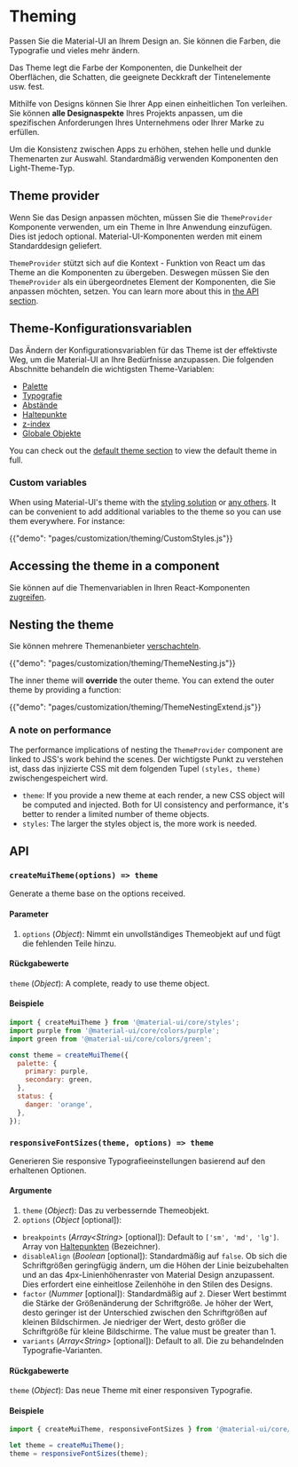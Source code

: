 # Theming

<p class="description">Passen Sie die Material-UI an Ihrem Design an. Sie können die Farben, die Typografie und vieles mehr ändern.</p>

Das Theme legt die Farbe der Komponenten, die Dunkelheit der Oberflächen, die Schatten, die geeignete Deckkraft der Tintenelemente usw. fest.

Mithilfe von Designs können Sie Ihrer App einen einheitlichen Ton verleihen. Sie können **alle Designaspekte** Ihres Projekts anpassen, um die spezifischen Anforderungen Ihres Unternehmens oder Ihrer Marke zu erfüllen.

Um die Konsistenz zwischen Apps zu erhöhen, stehen helle und dunkle Themenarten zur Auswahl. Standardmäßig verwenden Komponenten den Light-Theme-Typ.

## Theme provider

Wenn Sie das Design anpassen möchten, müssen Sie die `ThemeProvider` Komponente verwenden, um ein Theme in Ihre Anwendung einzufügen. Dies ist jedoch optional. Material-UI-Komponenten werden mit einem Standarddesign geliefert.

`ThemeProvider` stützt sich auf die Kontext - Funktion von React um das Theme an die Komponenten zu übergeben. Deswegen müssen Sie den `ThemeProvider` als ein übergeordnetes Element der Komponenten, die Sie anpassen möchten, setzen. You can learn more about this in [the API section](/styles/api/#themeprovider).

## Theme-Konfigurationsvariablen

Das Ändern der Konfigurationsvariablen für das Theme ist der effektivste Weg, um die Material-UI an Ihre Bedürfnisse anzupassen. Die folgenden Abschnitte behandeln die wichtigsten Theme-Variablen:

- [Palette](/customization/palette/)
- [Typografie](/customization/typography/)
- [Abstände](/customization/spacing/)
- [Haltepunkte](/customization/breakpoints/)
- [z-index](/customization/z-index/)
- [Globale Objekte](/customization/globals/)

You can check out the [default theme section](/customization/default-theme/) to view the default theme in full.

### Custom variables

When using Material-UI's theme with the [styling solution](/styles/basics/) or [any others](/guides/interoperability/#themeprovider). It can be convenient to add additional variables to the theme so you can use them everywhere. For instance:

{{"demo": "pages/customization/theming/CustomStyles.js"}}

## Accessing the theme in a component

Sie können auf die Themenvariablen in Ihren React-Komponenten [zugreifen](/styles/advanced/#accessing-the-theme-in-a-component).

## Nesting the theme

Sie können mehrere Themenanbieter [verschachteln](/styles/advanced/#theme-nesting).

{{"demo": "pages/customization/theming/ThemeNesting.js"}}

The inner theme will **override** the outer theme. You can extend the outer theme by providing a function:

{{"demo": "pages/customization/theming/ThemeNestingExtend.js"}}

### A note on performance

The performance implications of nesting the `ThemeProvider` component are linked to JSS's work behind the scenes. Der wichtigste Punkt zu verstehen ist, dass das injizierte CSS mit dem folgenden Tupel `(styles, theme)` zwischengespeichert wird.

- `theme`: If you provide a new theme at each render, a new CSS object will be computed and injected. Both for UI consistency and performance, it's better to render a limited number of theme objects.
- `styles`: The larger the styles object is, the more work is needed.

## API

### `createMuiTheme(options) => theme`

Generate a theme base on the options received.

#### Parameter

1. `options` (*Object*): Nimmt ein unvollständiges Themeobjekt auf und fügt die fehlenden Teile hinzu.

#### Rückgabewerte

`theme` (*Object*): A complete, ready to use theme object.

#### Beispiele

```js
import { createMuiTheme } from '@material-ui/core/styles';
import purple from '@material-ui/core/colors/purple';
import green from '@material-ui/core/colors/green';

const theme = createMuiTheme({
  palette: {
    primary: purple,
    secondary: green,
  },
  status: {
    danger: 'orange',
  },
});
```

### `responsiveFontSizes(theme, options) => theme`

Generieren Sie responsive Typografieeinstellungen basierend auf den erhaltenen Optionen.

#### Argumente

1. `theme` (*Object*): Das zu verbessernde Themeobjekt.
2. `options` (*Object* [optional]):

- `breakpoints` (*Array<String\>* [optional]): Default to `['sm', 'md', 'lg']`. Array von [Haltepunkten](/customization/breakpoints/) (Bezeichner).
- `disableAlign` (*Boolean* [optional]): Standardmäßig auf `false`. Ob sich die Schriftgrößen geringfügig ändern, um die Höhen der Linie beizubehalten und an das 4px-Linienhöhenraster von Material Design anzupassent. Dies erfordert eine einheitlose Zeilenhöhe in den Stilen des Designs.
- `factor` (*Nummer* [optional]): Standardmäßig auf `2`. Dieser Wert bestimmt die Stärke der Größenänderung der Schriftgröße. Je höher der Wert, desto geringer ist der Unterschied zwischen den Schriftgrößen auf kleinen Bildschirmen. Je niedriger der Wert, desto größer die Schriftgröße für kleine Bildschirme. The value must be greater than 1.
- `variants` (*Array<String\>* [optional]): Default to all. Die zu behandelnden Typografie-Varianten.

#### Rückgabewerte

`theme` (*Object*): Das neue Theme mit einer responsiven Typografie.

#### Beispiele

```js
import { createMuiTheme, responsiveFontSizes } from '@material-ui/core/styles';

let theme = createMuiTheme();
theme = responsiveFontSizes(theme);
```
